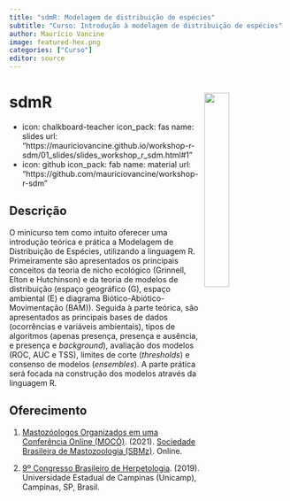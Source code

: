 ```yaml
---
title: "sdmR: Modelagem de distribuição de espécies"
subtitle: "Curso: Introdução à modelagem de distribuição de espécies"
author: Maurício Vancine
image: featured-hex.png
categories: ["Curso"]
editor: source
---
```


# **sdmR** <img src="featured-hex.png" align="right" width="30%" min-width="120px"/>

- icon: chalkboard-teacher
  icon_pack: fas
  name: slides
  url: "https://mauriciovancine.github.io/workshop-r-sdm/01_slides/slides_workshop_r_sdm.html#1"
- icon: github
  icon_pack: fab
  name: material
  url: "https://github.com/mauriciovancine/workshop-r-sdm"
  
## Descrição

O minicurso tem como intuito oferecer uma introdução teórica e prática a Modelagem de Distribuição de Espécies, utilizando a linguagem R. Primeiramente são apresentados os principais conceitos da teoria de nicho ecológico (Grinnell, Elton e Hutchinson) e da teoria de modelos de distribuição (espaço geográfico (G), espaço ambiental (E) e diagrama Biótico-Abiótico-Movimentação (BAM)). Seguida à parte teórica, são apresentados as principais bases de dados (ocorrências e variáveis ambientais), tipos de algoritmos (apenas presença, presença e ausência, e presença e *background*), avaliação dos modelos (ROC, AUC e TSS), limites de corte (*thresholds*) e consenso de modelos (*ensembles*). A parte prática será focada na construção dos modelos através da linguagem R.

## Oferecimento

1.  [Mastozóologos Organizados em uma Conferência Online (MOCÓ)](). (2021). [Sociedade Brasileira de Mastozoologia (SBMz)](https://sbmz.org/). Online.

2.  [9º Congresso Brasileiro de Herpetologia](https://9cbh.galoa.com.br/). (2019). Universidade Estadual de Campinas (Unicamp), Campinas, SP, Brasil.
